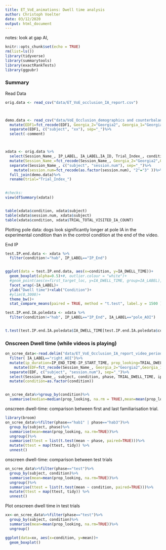```yaml
---
title: ET_VoE_animations: Dwell time analysis
author: Christoph Voelter
date: 03/12/2020
output: html_document
---
```

notes: look at gap AI, 
```r
knitr::opts_chunk$set(echo = TRUE)
rm(list=ls())
library(tidyverse)
library(summarytools)
library(exactRankTests)
library(ggpubr)

```

### Summary


Read Data
```r
orig.data <- read_csv("data/ET_VoE_occlusion_IA_report.csv")



demo.data <- read_csv("data/VoE_Occlusion_demographics and counterbalancing.csv")%>%
  mutate(EDF1=fct_recode(EDF1, Georgia_2="Georgia2", Georgia_1="Georgia1", Cheynna_1="Cheynna1"))%>%
  separate(EDF1, c("subject", "xx"), sep="_")%>%
  select(-comment)



xdata <- orig.data %>%
  select(Session_Name_, IP_LABEL, IA_LABEL,IA_ID, Trial_Index_, condition, phase, session,  video_file, video_id, video_latency, DATA_FILE,  IA_AREA, IA_AVERAGE_FIX_PUPIL_SIZE,  IA_DWELL_TIME, "IA_DWELL_TIME_%", IA_FIXATION_COUNT, IA_MAX_FIX_PUPIL_SIZE, INTEREST_AREA_FIXATION_SEQUENCE, TRIAL_DWELL_TIME, TRIAL_FIXATION_COUNT, TRIAL_IA_COUNT, TRIAL_TOTAL_VISITED_IA_COUNT )%>%
  mutate(Session_Name_=fct_recode(Session_Name_, Georgia_2="Georgia2",Georgia_1="Georgia1", Cheynna_1="Cheynna1", Cheynna_2="Cheynna2" ))%>%
  separate(Session_Name_, c("subject", "session.num"), sep="_")%>%
    mutate(session.num=fct_recode(as.factor(session.num), "2"="3" ))%>%
  full_join(demo.data)%>%
  rename(trial="Trial_Index_")
  

#checks:
view(dfSummary(xdata))


table(xdata$condition, xdata$subject)
table(xdata$session.num, xdata$subject)
table(xdata$condition, xdata$TRIAL_TOTAL_VISITED_IA_COUNT)

```



Plotting pole data:
dogs look significantly longer at pole IA in the experimental condition than in the control condition at the end of the video.

End IP
```r

test.IP.end.data <- xdata %>%
  filter(condition!="hab", IP_LABEL=="IP_End")


ggplot(data = test.IP.end.data, aes(x=condition, y=IA_DWELL_TIME))+
  geom_boxplot(alpha=0.5)+#, outlier.colour = "white")+
  #geom_point(aes(x=first_target_loc, y=IA_DWELL_TIME, group=IA_LABEL),position_dodge(), alpha=0.5)+
  facet_wrap(~IA_LABEL)+
  ylab("Dwell time")+xlab("Condition")+
  #ylim(0,3000)+
  theme_bw()+
  stat_compare_means(paired = TRUE, method = "t.test", label.y = 1500 )


```

```r
test.IP.end.IA.poledata <- xdata %>%
  filter(condition!="hab", IP_LABEL=="IP_End", IA_LABEL=="pole_AOI")


t.test(test.IP.end.IA.poledata$IA_DWELL_TIME[test.IP.end.IA.poledata$condition=="exp"], test.IP.end.IA.poledata$IA_DWELL_TIME[test.IP.end.IA.poledata$condition=="con"], paired=TRUE)
```


### Onscreen Dwell time (while videos is playing)

```r
on_scree_data<-read.delim("data/ET_VoE_Occlusion_IA_report_video_period.txt", header=TRUE, na=".", sep = "\t")%>%
  filter( IA_LABEL=="right_AOI")%>%
  mutate(ip_duration=IP_END_TIME-IP_START_TIME, prop_looking=TRIAL_DWELL_TIME/ip_duration)%>%
    mutate(EDF=fct_recode(Session_Name_, Georgia_2="Georgia2",Georgia_1="Georgia1", Cheynna_1="Cheynna1", Cheynna_2="Cheynna2" ))%>%
  separate(EDF, c("subject", "session.num"), sep="_")%>%
  select(Session_Name_, subject, condition, phase, TRIAL_DWELL_TIME, ip_duration, prop_looking)%>%
  mutate(condition=as.factor(condition))


on_scree_data%>%group_by(condition)%>%
  summarise(median=median(prop_looking, na.rm = TRUE),mean=mean(prop_looking, na.rm = TRUE), se=sd(prop_looking, na.rm = TRUE)/sqrt(length(prop_looking)), min=min(prop_looking, na.rm = TRUE), max=max(prop_looking, na.rm = TRUE))

```

onscreen dwell-time: comparison between first and last familiarisation trial.
```r
library(broom)
on_scree_data%>%filter(phase=="hab1" | phase=="hab3")%>%
  group_by(subject, phase)%>%
  summarise(mean=mean(prop_looking, na.rm=TRUE))%>%
  ungroup()%>%
  summarise(ttest = list(t.test(mean ~ phase, paired=TRUE)))%>%
  mutate(ttest = map(ttest, tidy)) %>%
  unnest()
```


onscreen dwell-time: comparison between test trials
```r
on_scree_data%>%filter(phase=="test")%>%
  group_by(subject, condition)%>%
  summarise(mean=mean(prop_looking, na.rm=TRUE))%>%
  ungroup()%>%
  summarise(ttest = list(t.test(mean ~ condition, paired=TRUE)))%>%
  mutate(ttest = map(ttest, tidy)) %>%
  unnest()
```

Plot onscreen dwell time in test trials
```r
xx<-on_scree_data%>%filter(phase=="test")%>%
  group_by(subject, condition)%>%
  summarise(mean=mean(prop_looking, na.rm=TRUE))%>%
  ungroup()

ggplot(data=xx, aes(x=condition, y=mean))+
  geom_boxplot()
```